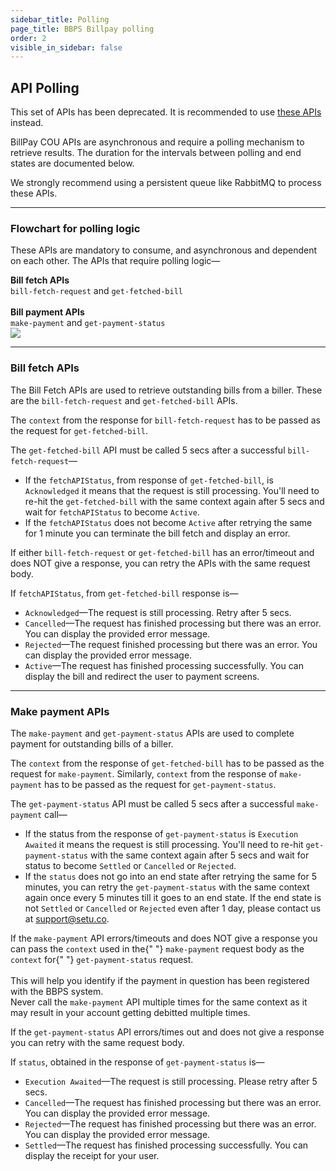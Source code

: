 ```yaml
---
sidebar_title: Polling
page_title: BBPS Billpay polling
order: 2
visible_in_sidebar: false
---
```


## API Polling

<Callout type="error">This set of APIs has been deprecated. It is recommended to use <a href="/payments/billpay/api-integration">these APIs</a> instead.</Callout>
<br/>

BillPay COU APIs are asynchronous and require a polling mechanism to retrieve results. The duration for the intervals between polling and end states are documented below.

<Callout type="warning">
  We strongly recommend using a persistent queue like RabbitMQ to process these
  APIs.
</Callout>

<hr class="primary" />

### Flowchart for polling logic

These APIs are mandatory to consume, and asynchronous and dependent on each other. The APIs that require polling logic—

<Row>
  <Portion desktopSpan="6">
    <b>Bill fetch APIs</b>
    <div>
      <code>bill-fetch-request</code> and <code>get-fetched-bill</code>
    </div>
    <br />
    <b>Bill payment APIs</b>
    <div>
      <code>make-payment</code> and <code>get-payment-status</code>
    </div>
  </Portion>
  <Portion desktopSpan="18">
    <img src="https://storage.googleapis.com/strapi-assets/latest/flowchart_api_polling_6bb86ad1b7/flowchart_api_polling_6bb86ad1b7.png" />
  </Portion>
</Row>

<hr class="primary" />

### Bill fetch APIs

The Bill Fetch APIs are used to retrieve outstanding bills from a biller. These are the `bill-fetch-request` and `get-fetched-bill` APIs.

The `context` from the response for `bill-fetch-request` has to be passed as the request for `get-fetched-bill`.

The `get-fetched-bill` API must be called 5 secs after a successful `bill-fetch-request`—

- If the `fetchAPIStatus`, from response of `get-fetched-bill`, is `Acknowledged` it means that the request is still processing. You'll need to re-hit the `get-fetched-bill` with the same context again after 5 secs and wait for `fetchAPIStatus` to become `Active`.
- If the `fetchAPIStatus` does not become `Active` after retrying the same for 1 minute you can terminate the bill fetch and display an error.

<Callout type="tip">
  If either <code>bill-fetch-request</code> or <code>get-fetched-bill</code> has
  an error/timeout and does NOT give a response, you can retry the APIs with the
  same request body.
</Callout>
<br/>

If `fetchAPIStatus`, from `get-fetched-bill` response is—

- `Acknowledged`—The request is still processing. Retry after 5 secs.
- `Cancelled`—The request has finished processing but there was an error. You can display the provided error message.
- `Rejected`—The request finished processing but there was an error. You can display the provided error message.
- `Active`—The request has finished processing successfully. You can display the bill and redirect the user to payment screens.

<hr class="primary" />

### Make payment APIs

The `make-payment` and `get-payment-status` APIs are used to complete payment for outstanding bills of a biller.

The `context` from the response of `get-fetched-bill` has to be passed as the request for `make-payment`. Similarly, `context` from the response of `make-payment` has to be passed as the request for `get-payment-status`.

The `get-payment-status` API must be called 5 secs after a successful `make-payment` call—

- If the status from the response of `get-payment-status` is `Execution Awaited` it means the request is still processing. You'll need to re-hit `get-payment-status` with the same context again after 5 secs and wait for status to become `Settled` or `Cancelled` or `Rejected`.
- If the `status` does not go into an end state after retrying the same for 5 minutes, you can retry the `get-payment-status` with the same context again once every 5 minutes till it goes to an end state.
  If the end state is not `Settled` or `Cancelled` or `Rejected` even after 1 day, please contact us at <a href="">support@setu.co</a>.

<Callout type="tip">
  If the <code>make-payment</code> API errors/timeouts and does NOT give a
  response you can pass the <code>context</code> used in the{" "}
  <code>make-payment</code> request body as the <code>context</code> for{" "}
  <code>get-payment-status</code> request.
  <br />
  <br />
  This will help you identify if the payment in question has been registered with
  the BBPS system.
</Callout>

<br />

<Callout type="error">
  Never call the <code>make-payment</code> API multiple times for the same context as it
  may result in your account getting debitted multiple times.
</Callout>

<br />

If the `get-payment-status` API errors/times out and does not give a response you can retry with the same request body.

If `status`, obtained in the response of `get-payment-status` is—

- `Execution Awaited`—The request is still processing. Please retry after 5 secs.
- `Cancelled`—The request has finished processing but there was an error. You can display the provided error message.
- `Rejected`—The request has finished processing but there was an error. You can display the provided error message.
- `Settled`—The request has finished processing successfully. You can display the receipt for your user.
